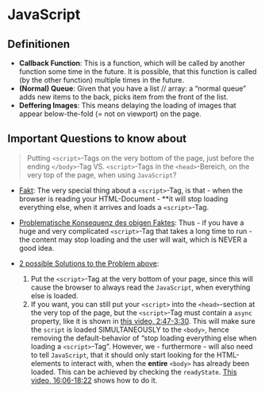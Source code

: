 # JavaScript

## Definitionen

- **Callback Function**: This is a function, which will be called by another function some time in the future. It is possible, that this function is called (by the other function) multiple times in the future.
- **(Normal) Queue**: Given that you have a list // array: a "normal queue" adds new items to the back, picks item from the front of the list.
- **Deffering Images**: This means delaying the loading of images that appear below-the-fold (= not on viewport) on the page.

## Important Questions to know about

> Putting `<script>`-Tags on the very bottom of the page, just before the ending `</body>`-Tag VS. `<script>`-Tags in the `<head>`-Bereich, on the very top of the page, when using `JavaScript`?

- <u>Fakt</u>: The very special thing about a `<script>`-Tag, is that - when the browser is reading your HTML-Document - **it will stop loading everything else, when it arrives and loads a `<script>`-Tag. 

- <u>Problematische Konsequenz des obigen Faktes</u>: Thus - if you have a huge and very complicated `<script>`-Tag that takes a long time to run - the content may stop loading and the user will wait, which is NEVER a good idea. 

- <u>2 possible Solutions to the Problem above</u>: 
  1) Put the `<script>`-Tag at the very bottom of your page, since this will cause the browser to always read the `JavaScript`, when everything else is loaded.
  2) If you want, you can still put your `<script>` into the `<head>`-section at the very top of the page, but the `<script>`-Tag must contain a `async` property, like it is shown in [this video, 2:47-3:30](https://www.youtube.com/watch?v=YeFzkC2awTM&t=2m47s). This will make sure the `script` is loaded SIMULTANEOUSLY to the `<body>`, hence removing the default-behavior of "stop loading everything else when loading a `<script>`-Tag". However, we - furthermore - will also need to tell `JavaScript`, that it should only start looking for the HTML-elements to interact with, when the **entire** `<body>` has already been loaded. This can be achieved by checking the `readyState`. [This video, 16:06-18:22](https://www.youtube.com/watch?v=YeFzkC2awTM&t=16m6s) shows how to do it.

